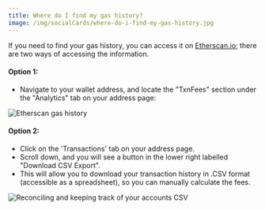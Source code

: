 ```yaml
---
title: Where do I find my gas history?
image: /img/socialCards/where-do-i-find-my-gas-history.jpg
---
```



<CustomLayout />

If you need to find your gas history, you can access it on [Etherscan.io;](https://etherscan.io/) there are two ways of accessing the information.

#### **Option 1:**

- Navigate to your wallet address, and locate the "TxnFees" section under the "Analytics" tab on your address page:

<div class="center-container">
  <div class="img-large">
    <img
      src={
        require("../../../img/transactions-and-gas/gas-fees/where-do-i-find-my-gas-history/Etherscan_gas_history.png")
          .default
      }
      alt="Etherscan gas history"
    />
  </div>
</div>

#### **Option 2:**

- Click on the 'Transactions' tab on your address page.
- Scroll down, and you will see a button in the lower right labelled "Download CSV Export".
- This will allow you to download your transaction history in .CSV format (accessible as a spreadsheet), so you can manually calculate the fees.

<div class="center-container">
  <div class="img-medium">
    <img
      src={
        require("../../../img/transactions-and-gas/gas-fees/where-do-i-find-my-gas-history/Reconciling_and_keeping_track_of_your_accounts_CSV_1.png")
          .default
      }
      alt="Reconciling and keeping track of your accounts CSV"
    />
  </div>
</div>
